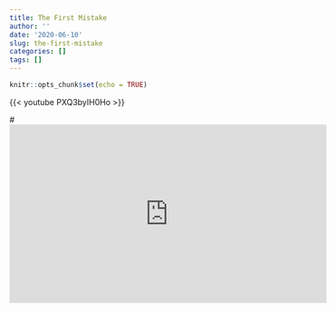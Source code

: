```yaml
---
title: The First Mistake
author: ''
date: '2020-06-10'
slug: the-first-mistake
categories: []
tags: []
---
```


```r
knitr::opts_chunk$set(echo = TRUE)
```


{{< youtube PXQ3byIH0Ho >}}

#<iframe width="560" height="315" src="https://www.youtube.com/watch?v=PXQ3byIH0Ho" frameborder="0" allowfullscreen></iframe>
